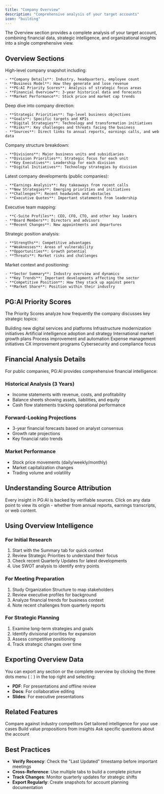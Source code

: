 ```yaml
---
title: "Company Overview"
description: "Comprehensive analysis of your target accounts"
icon: "building"
---
```


The Overview section provides a complete analysis of your target account, combining financial data, strategic intelligence, and organizational insights into a single comprehensive view.

## Overview Sections

<Tabs>
  <Tab title="Summary">
    High-level company snapshot including:

    - **Company Details**: Industry, headquarters, employee count
    - **Business Model**: How they generate and lose revenue
    - **PG:AI Priority Scores**: Analysis of strategic focus areas
    - **Financial Overview**: 3-year historical data and forecasts
    - **Market Performance**: Stock price and market cap trends
  </Tab>
  <Tab title="Strategies & Risk">
    Deep dive into company direction:

    - **Strategic Priorities**: Top-level business objectives
    - **Goals**: Specific targets and KPIs
    - **Digital Strategies**: Technology and transformation initiatives
    - **Risks**: Key challenges and threats facing the business
    - **Sources**: Direct links to annual reports, earnings calls, and web data
  </Tab>
  <Tab title="Organization">
    Company structure breakdown:

    - **Divisions**: Major business units and subsidiaries
    - **Division Priorities**: Strategic focus for each unit
    - **Key Executives**: Leadership for each division
    - **Digital Initiatives**: Technology strategies by division
  </Tab>
  <Tab title="Quarterly Updates">
    Latest company developments (public companies):

    - **Earnings Analysis**: Key takeaways from recent calls
    - **New Strategies**: Emerging priorities and initiatives
    - **Challenges**: Recent headwinds and obstacles
    - **Executive Quotes**: Important statements from leadership
  </Tab>
  <Tab title="Leadership">
    Executive team mapping:

    - **C-Suite Profiles**: CEO, CFO, CTO, and other key leaders
    - **Board Members**: Directors and advisors
    - **Recent Changes**: New appointments and departures
  </Tab>
  <Tab title="SWOT">
    Strategic position analysis:

    - **Strengths**: Competitive advantages
    - **Weaknesses**: Areas of vulnerability
    - **Opportunities**: Growth potential
    - **Threats**: Market risks and challenges
  </Tab>
  <Tab title="Industry Analysis">
    Market context and positioning:

    - **Sector Summary**: Industry overview and dynamics
    - **Key Trends**: Important developments affecting the sector
    - **Competitive Position**: How they stack up against peers
    - **Market Share**: Position within their industry
  </Tab>
  <Tab title="Tab">
    
  </Tab>
</Tabs>

## PG:AI Priority Scores

The Priority Scores analyze how frequently the company discusses key strategic topics:

<CardGroup cols={2}>
  <Card title="Digital Transformation" icon="laptop">
    Building new digital services and platforms
  </Card>
  <Card title="Cloud Migration" icon="cloud">
    Infrastructure modernization initiatives
  </Card>
  <Card title="AI Investment" icon="robot">
    Artificial intelligence adoption and strategy
  </Card>
  <Card title="Global Expansion" icon="globe">
    International market growth plans
  </Card>
  <Card title="Operational Efficiency" icon="gauge">
    Process improvement and automation
  </Card>
  <Card title="Cost Reduction" icon="scissors">
    Expense management initiatives
  </Card>
  <Card title="Customer Experience" icon="heart">
    CX improvement programs
  </Card>
  <Card title="Security Enhancement" icon="shield">
    Cybersecurity and compliance focus
  </Card>
</CardGroup>

## Financial Analysis Details

For public companies, PG:AI provides comprehensive financial intelligence:

### **Historical Analysis (3 Years)**

- Income statements with revenue, costs, and profitability
- Balance sheets showing assets, liabilities, and equity
- Cash flow statements tracking operational performance

### **Forward-Looking Projections**

- 3-year financial forecasts based on analyst consensus
- Growth rate projections
- Key financial ratio trends

### **Market Performance**

- Stock price movements (daily/weekly/monthly)
- Market capitalization changes
- Trading volume and volatility

## Understanding Source Attribution

<Info>
  Every insight in PG:AI is backed by verifiable sources. Click on any data point to view its origin - whether from annual reports, earnings transcripts, or web content.
</Info>

## Using Overview Intelligence

### **For Initial Research**

1. Start with the Summary tab for quick context
2. Review Strategic Priorities to understand their focus
3. Check recent Quarterly Updates for latest developments
4. Use SWOT analysis to identify entry points

### **For Meeting Preparation**

1. Study Organization Structure to map stakeholders
2. Review executive profiles for background
3. Analyze financial trends for business context
4. Note recent challenges from quarterly reports

### **For Strategic Planning**

1. Examine long-term strategies and goals
2. Identify divisional priorities for expansion
3. Assess competitive positioning
4. Track strategic changes over time

## Exporting Overview Data

<Note>
  You can export any section or the complete overview by clicking the three dots menu (⋮) in the top right and selecting:

  - **PDF**: For presentations and offline review
  - **Docs**: For collaborative editing
  - **Slides**: For executive presentations
</Note>

## Related Features

<CardGroup cols={2}>
  <Card title="Peer Analysis" icon="users" href="/account-intelligence/peer-analysis">
    Compare against industry competitors
  </Card>
  <Card title="Custom Insights" icon="sparkles" href="/account-intelligence/insights">
    Get tailored intelligence for your use cases
  </Card>
  <Card title="Engage Tools" icon="handshake" href="/account-intelligence/engage">
    Build value propositions from insights
  </Card>
  <Card title="AI Assistant" icon="message" href="/account-intelligence/ai-assistant">
    Ask specific questions about the account
  </Card>
</CardGroup>

## Best Practices

- **Verify Recency**: Check the "Last Updated" timestamp before important meetings
- **Cross-Reference**: Use multiple tabs to build a complete picture
- **Track Changes**: Monitor quarterly updates for strategic shifts
- **Export Regularly**: Create snapshots for account planning documentation